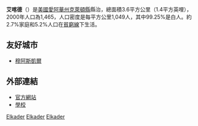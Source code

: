 {{Infobox Settlement
|official_name            = 艾喀德
|settlement_type          = 城市
|nickname                 = 
|motto                    = 

<!-- Images -->
|image_skyline            = 
|imagesize                = 
|image_caption            = 
|image_flag               = 
|image_seal               = 

<!-- Maps -->
|image_map = Clayton_County_Iowa_Incorporated_and_Unincorporated_areas_Elkader_Highlighted.svg
|mapsize                  = 250px
|map_caption              = 艾喀德位置
|image_map1               = 
|mapsize1                 = 
|map_caption1             = 

<!-- Location -->
|subdivision_type         = 國家
|subdivision_name         = {{flagcountry|United States}}
|subdivision_type1        = 州份
|subdivision_name1        = [[愛阿華州|愛阿華州]]
|subdivision_type2        = 縣
|subdivision_name2        = [[克萊頓縣_(愛阿華州)|克萊頓縣]]
|government_footnotes     = 
|government_type          = 
|leader_title             = 
|leader_name              = 
|leader_title1            = 
|leader_name1             = 
|established_title        = 
|established_date         = 

<!-- Area -->
|unit_pref  =  Imperial
|area_footnotes           = 
|area_magnitude           = 
|area_total_km2           = 3.6
|area_land_km2            = 3.6
|area_water_km2           = 0.0
|area_total_sq_mi         = 1.4
|area_land_sq_mi          = 1.4
|area_water_sq_mi         = 0.0

<!-- Population -->
|population_as_of         = 2000
|population_footnotes     = 
|population_total         = 1465
|population_density_km2   = 405.0
|population_density_sq_mi = 1049.0

<!-- General information -->
|timezone                 = 北美中部時區
|utc_offset               = -6
|timezone_DST             = CDT
|utc_offset_DST           = -5
|elevation_footnotes      = 
|elevation_m              = 223
|elevation_ft             = 732
|latd = 42 |latm = 51 |lats = 21 |latNS = N
|longd = 91 |longm = 24 |longs = 11 |longEW = W
| coordinates_display = inline, title

<!-- Area/postal codes & others -->
|postal_code_type         = [[美國郵區編號|美國郵區編號]]
|postal_code              = 52043
|area_code                = 563
|blank_name               = FIPS國家代碼
|blank_info               = 19-24690
|blank1_name              = 
|blank1_info              = 
|website                  = 
|footnotes                = 
}}

'''艾喀德'''（{{lang-en|'''Elkader'''}}）是[[美國|美國]][[愛阿華州|愛阿華州]][[克萊頓縣_(愛阿華州)|克萊頓縣]]縣治，總面積3.6平方公里（1.4平方英哩），2000年人口為1,465，人口密度是每平方公里1,049人，其中99.25%是白人。約2.7%家庭和5.2%人口在[[貧窮線|貧窮線]]下生活。

==友好城市==
*{{flagcountry|Algeria}}[[穆阿斯凱爾|穆阿斯凱爾]] 

==外部連結==
*[http://www.elkader-iowa.com/ 官方網站] {{Wayback|url=http://www.elkader-iowa.com/ |date=20071012001939 }}
*[http://www.central.k12.ia.us/  學校] 

{{克萊頓縣 (艾奧瓦州)}}

[[Category:艾奧瓦州城市|Elkader]]
[[Category:克萊頓縣城市_(艾奧瓦州)|Elkader]]
[[Category:艾奧瓦州縣城|Elkader]]